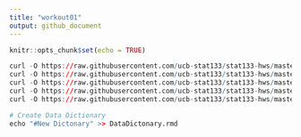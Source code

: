 ```yaml
---
title: "workout01"
output: github_document
---
```


```r
knitr::opts_chunk$set(echo = TRUE)
```

```r



curl -O https://raw.githubusercontent.com/ucb-stat133/stat133-hws/master/data/andre-iguodala.csv
curl -O https://raw.githubusercontent.com/ucb-stat133/stat133-hws/master/data/draymond-green.csv
curl -O https://raw.githubusercontent.com/ucb-stat133/stat133-hws/master/data/kevin-durant.csv
curl -O https://raw.githubusercontent.com/ucb-stat133/stat133-hws/master/data/klay-thompson.csv
curl -O https://raw.githubusercontent.com/ucb-stat133/stat133-hws/master/data/stephen-curry.csv
```

```r
# Create Data Dictionary
echo "#New Dictonary" >> DataDictonary.rmd
```

